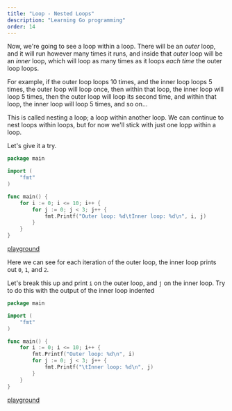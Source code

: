 ```yaml
---
title: "Loop - Nested Loops"
description: "Learning Go programming"
order: 14
---
```


  
Now, we're going to see a loop within a loop. There will be an _outer_ loop, and it will run however many times it runs, and inside that _outer_ loop will be an _inner_ loop, which will loop as many times as it loops _each time_ the outer loop loops.  
  
For example, if the outer loop loops 10 times, and the inner loop loops 5 times, the outer loop will loop once, then within that loop, the inner loop will loop 5 times, then the outer loop will loop its second time, and within that loop, the inner loop will loop 5 times, and so on...  
  
This is called nesting a loop; a loop within another loop. We can continue to nest loops within loops, but for now we'll stick with just one lopp within a loop.  
  
Let's give it a try.

```go
package main

import (
	"fmt"
)

func main() {
	for i := 0; i <= 10; i++ {
		for j := 0; j < 3; j++ {
			fmt.Printf("Outer loop: %d\tInner loop: %d\n", i, j)
		}
	}
}
```

[playground](https://play.golang.org/p/o0YaoYYAC8)  
  
Here we can see for each iteration of the outer loop, the inner loop prints out `0`, `1`, and `2`.   
  
Let's break this up and print `i` on the outer loop, and `j` on the inner loop. Try to do this with the output of the inner loop indented
  
```go
package main

import (
	"fmt"
)

func main() {
	for i := 0; i <= 10; i++ {
		fmt.Printf("Outer loop: %d\n", i)
		for j := 0; j < 3; j++ {
			fmt.Printf("\tInner loop: %d\n", j)
		}
	}
}

```
[playground](https://play.golang.org/p/0Gd_NAXNyB)
